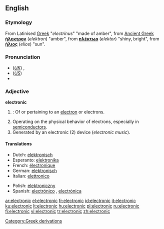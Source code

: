 ==English==

{{rank|account|party|sight|455|electronic|sea|necessary|idea}}

===Etymology===
From Latinised [[Greek]] "''electrinus''" "made of amber", from [[Ancient Greek]]  '''[[ήλεκτρον]]''' (''elektron'') "amber", from '''[[ηλέκτωρ]]''' (''elektor'') "shiny, bright", from '''[[ήλιος]]''' (''elios'') "sun".

===Pronunciation===
*(''[[Received Pronunciation|UK]]'') {{IPA|/ɪˌlɛkˈtɹɒ.nɪk/}}, {{SAMPA|/I%lEk"trQ.nIk/}}
*(''[[General American|US]]'') {{IPA|/ɪˌlɛkˈtɹɑ.nɪk/}}
*{{audio|en-us-electronic.ogg|Audio (US)}}

===Adjective===
'''electronic'''

# {{context|physics|chemistry}}: Of or pertaining to an [[electron]] or electrons.
# Operating on the physical behavior of electrons, especially in [[semiconductor]]s.
# Generated by an electronic (2) device (''electronic music'').

====Translations====
{{top}}
*Dutch: [[elektronisch]]
*Esperanto: [[elektronika]]
*French: [[électronique]] {{f}}
*German: [[elektronisch]]
*Italian: [[elettronico]]
{{mid}}
*Polish: [[elektroniczny]] {{m}}
*Spanish: [[electrónico]] {{m}}, [[electrónica]] {{f}}
{{bottom}}

[[Category:Greek derivations]]

[[ar:electronic]]
[[el:electronic]]
[[fr:electronic]]
[[id:electronic]]
[[it:electronic]]
[[ku:electronic]]
[[lt:electronic]]
[[hu:electronic]]
[[pl:electronic]]
[[ru:electronic]]
[[fi:electronic]]
[[vi:electronic]]
[[tr:electronic]]
[[zh:electronic]]